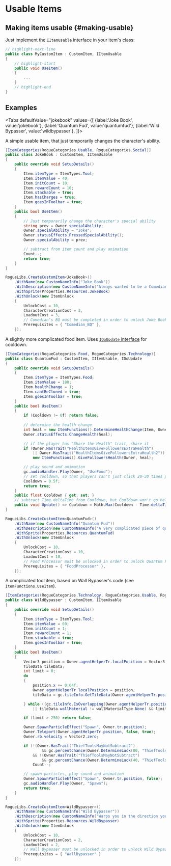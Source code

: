 # Usable Items


## Making items usable {#making-usable}

Just implement the `IItemUsable` interface in your item's class:

```csharp
// highlight-next-line
public class MyCustomItem : CustomItem, IItemUsable
{
    // highlight-start
    public void UseItem()
    {
        ...
    }
    // highlight-end
}
```

## Examples

<Tabs
    defaultValue="jokebook"
    values={[
        {label:'Joke Book', value:'jokebook'},
        {label:'Quantum Fud', value:'quantumfud'},
        {label:'Wild Bypasser', value:'wildbypasser'},
    ]}>
<TabItem value="jokebook">

A simple usable item, that just temporarily changes the character's ability.

```csharp title="JokeBook.cs"
[ItemCategories(RogueCategories.Usable, RogueCategories.Social)]
public class JokeBook : CustomItem, IItemUsable
{
    public override void SetupDetails()
    {
        Item.itemType = ItemTypes.Tool;
        Item.itemValue = 40;
        Item.initCount = 10;
        Item.rewardCount = 10;
        Item.stackable = true;
        Item.hasCharges = true;
        Item.goesInToolbar = true;
    }
    public bool UseItem()
    {
        // Just temporarily change the character's special ability
        string prev = Owner.specialAbility;
        Owner.specialAbility = "Joke";
        Owner.statusEffects.PressedSpecialAbility();
        Owner.specialAbility = prev;

        // subtract from item count and play animation
        Count--;
        return true;
    }
}
```

```csharp
RogueLibs.CreateCustomItem<JokeBook>()
    .WithName(new CustomNameInfo("Joke Book"))
    .WithDescription(new CustomNameInfo("Always wanted to be a Comedian? Now you can! (kind of)"))
    .WithSprite(Properties.Resources.JokeBook)
    .WithUnlock(new ItemUnlock
    {
        UnlockCost = 10,
        CharacterCreationCost = 3,
        LoadoutCost = 3,
        // Comedian's BQ must be completed in order to unlock Joke Book
        Prerequisites = { "Comedian_BQ" },
    });
```

</TabItem>
<TabItem value="quantumfud">

A slightly more complicated food item. Uses [`IDoUpdate` interface](../dev-intro/other#update-interfaces) for cooldown.

```csharp title="QuantumFud.cs"
[ItemCategories(RogueCategories.Food, RogueCategories.Technology)]
public class QuantumFud : CustomItem, IItemUsable, IDoUpdate
{
    public override void SetupDetails()
    {
        Item.itemType = ItemTypes.Food;
        Item.itemValue = 180;
        Item.healthChange = 1;
        Item.cantBeCloned = true;
        Item.goesInToolbar = true;
    }
    public bool UseItem()
    {
        if (Cooldown != 0f) return false;
        
        // determine the health change
        int heal = new ItemFunctions().DetermineHealthChange(Item, Owner);
        Owner.statusEffects.ChangeHealth(heal);

        // if the player has "Share the Health" trait, share it
        if (Owner.HasTrait("HealthItemsGiveFollowersExtraHealth")
            || Owner.HasTrait("HealthItemsGiveFollowersExtraHealth2"))
            new ItemFunctions().GiveFollowersHealth(Owner, heal);

        // play sound and animation
        gc.audioHandler.Play(Owner, "UseFood");
        // set cooldown, so that players can't just click 20-30 times per second and be almost invincible
        Cooldown = 0.5f;
        return true;
    }
    public float Cooldown { get; set; }
    // subtract Time.deltaTime from Cooldown, but Cooldown won't go below 0.
    public void Update() => Cooldown = Math.Max(Cooldown - Time.deltaTime, 0f);
}
```

```csharp
RogueLibs.CreateCustomItem<QuantumFud>()
    .WithName(new CustomNameInfo("Quantum Fud"))
    .WithDescription(new CustomNameInfo("A very complicated piece of quantum technology. When you eat it, its quantum equivalent clone is consumed, while the original thing remains intact."))
    .WithSprite(Properties.Resources.QuantumFud)
    .WithUnlock(new ItemUnlock
    {
        UnlockCost = 10,
        CharacterCreationCost = 10,
        LoadoutCost = 10,
        // Food Processor must be unlocked in order to unlock Quantum Fud
        Prerequisites = { "FoodProcessor" },
    });
```

</TabItem>
<TabItem value="wildbypasser">

A complicated tool item, based on Wall Bypasser's code (see `ItemFunctions.UseItem`).

```csharp title="WildBypasser.cs"
[ItemCategories(RogueCategories.Technology, RogueCategories.Usable, RogueCategories.Stealth)]
public class WildBypasser : CustomItem, IItemUsable
{
    public override void SetupDetails()
    {
        Item.itemType = ItemTypes.Tool;
		Item.itemValue = 60;
		Item.initCount = 1;
		Item.rewardCount = 1;
		Item.stackable = true;
		Item.goesInToolbar = true;
    }
    public bool UseItem()
    {
        Vector3 position = Owner.agentHelperTr.localPosition = Vector3.zero;
		TileData tileData;
		int limit = 0;
		do
		{
			position.x += 0.64f;
			Owner.agentHelperTr.localPosition = position;
			tileData = gc.tileInfo.GetTileData(Owner.agentHelperTr.position);

		} while ((gc.tileInfo.IsOverlapping(Owner.agentHelperTr.position, "Anything")
            || tileData.wallMaterial != wallMaterialType.None) && limit++ < 250);

		if (limit > 250) return false;

		Owner.SpawnParticleEffect("Spawn", Owner.tr.position);
		Owner.Teleport(Owner.agentHelperTr.position, false, true);
		Owner.rb.velocity = Vector2.zero;

		if (!(Owner.HasTrait("ThiefToolsMayNotSubtract2")
                && gc.percentChance(Owner.DetermineLuck(80, "ThiefToolsMayNotSubtract", true)))
            && !(Owner.HasTrait("ThiefToolsMayNotSubtract")
                && gc.percentChance(Owner.DetermineLuck(40, "ThiefToolsMayNotSubtract", true))))
			Count--;

        // spawn particles, play sound and animation
		Owner.SpawnParticleEffect("Spawn", Owner.tr.position, false);
		gc.audioHandler.Play(Owner, "Spawn");
        return true;
    }
}
```

```csharp
RogueLibs.CreateCustomItem<WildBypasser>()
    .WithName(new CustomNameInfo("Wild Bypasser"))
    .WithDescription(new CustomNameInfo("Warps you in the direction you're facing. Teleports through any amount of walls."))
    .WithSprite(Properties.Resources.WildBypasser)
    .WithUnlock(new ItemUnlock
    {
        UnlockCost = 10,
        CharacterCreationCost = 2,
        LoadoutCost = 2,
        // Wall Bypasser must be unlocked in order to unlock Wild Bypasser
        Prerequisites = { "WallBypasser" }
    });
```

</TabItem>
</Tabs>